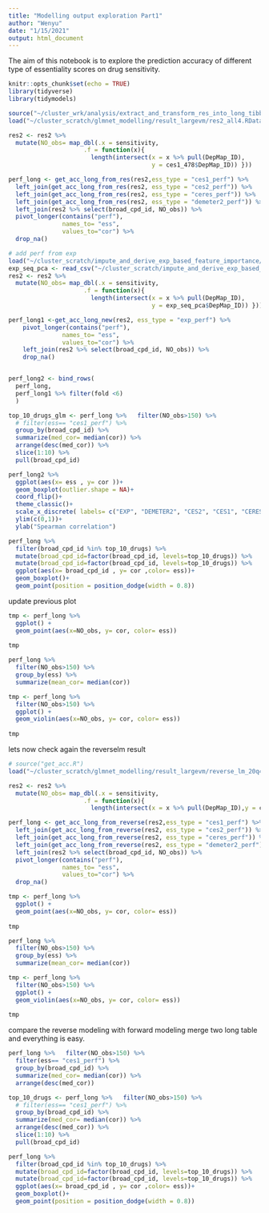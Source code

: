 ```yaml
---
title: "Modelling output exploration Part1"
author: "Wenyu"
date: "1/15/2021"
output: html_document
---
```


The aim of this notebook is to explore the prediction accuracy
of different type of essentiality scores on drug sensitivity.

```r
knitr::opts_chunk$set(echo = TRUE)
library(tidyverse)
library(tidymodels)
```


```r
source("~/cluster_wrk/analysis/extract_and_transform_res_into_long_tibble.R")
load("~/cluster_scratch/glmnet_modelling/result_largevm/res2_all4.RData")

res2 <- res2 %>% 
  mutate(NO_obs= map_dbl(.x = sensitivity, 
                     .f = function(x){
                       length(intersect(x = x %>% pull(DepMap_ID),
                                        y = ces1_478$DepMap_ID)) }))

perf_long <- get_acc_long_from_res(res2,ess_type = "ces1_perf") %>% 
  left_join(get_acc_long_from_res(res2, ess_type = "ces2_perf")) %>%
  left_join(get_acc_long_from_res(res2, ess_type = "ceres_perf")) %>% 
  left_join(get_acc_long_from_res(res2, ess_type = "demeter2_perf")) %>% 
  left_join(res2 %>% select(broad_cpd_id, NO_obs)) %>% 
  pivot_longer(contains("perf"),
               names_to= "ess", 
               values_to="cor") %>% 
  drop_na()

# add perf from exp
load("~/cluster_scratch/impute_and_derive_exp_based_feature_importance/res_feature_imp_expseq2.RData")
exp_seq_pca <- read_csv("~/cluster_scratch/impute_and_derive_exp_based_feature_importance/exp_seq_pca.csv")
res2 <- res2 %>% 
  mutate(NO_obs= map_dbl(.x = sensitivity, 
                     .f = function(x){
                       length(intersect(x = x %>% pull(DepMap_ID),
                                        y = exp_seq_pca$DepMap_ID)) }))

perf_long1 <-get_acc_long_new(res2, ess_type = "exp_perf") %>%
    pivot_longer(contains("perf"),
               names_to= "ess", 
               values_to="cor") %>%
    left_join(res2 %>% select(broad_cpd_id, NO_obs)) %>% 
    drop_na()


perf_long2 <- bind_rows(
  perf_long,
  perf_long1 %>% filter(fold <6)
  )
```


```r
top_10_drugs_glm <- perf_long %>%   filter(NO_obs>150) %>% 
  # filter(ess== "ces1_perf") %>% 
  group_by(broad_cpd_id) %>% 
  summarize(med_cor= median(cor)) %>% 
  arrange(desc(med_cor)) %>% 
  slice(1:10) %>% 
  pull(broad_cpd_id)
```

```r
perf_long2 %>% 
  ggplot(aes(x= ess , y= cor ))+
  geom_boxplot(outlier.shape = NA)+
  coord_flip()+
  theme_classic()+
  scale_x_discrete( labels= c("EXP", "DEMETER2", "CES2", "CES1", "CERES"))+
  ylim(c(0,1))+
  ylab("Spearman correlation")
```


```r
perf_long %>% 
  filter(broad_cpd_id %in% top_10_drugs) %>% 
  mutate(broad_cpd_id=factor(broad_cpd_id, levels=top_10_drugs)) %>%
  mutate(broad_cpd_id=factor(broad_cpd_id, levels=top_10_drugs)) %>%
  ggplot(aes(x= broad_cpd_id , y= cor ,color= ess))+
  geom_boxplot()+
  geom_point(position = position_dodge(width = 0.8))
```

update previous plot 
```r
tmp <- perf_long %>% 
  ggplot() +
  geom_point(aes(x=NO_obs, y= cor, color= ess))
  
tmp
```

```r
perf_long %>%
  filter(NO_obs>150) %>% 
  group_by(ess) %>% 
  summarize(mean_cor= median(cor))

tmp <- perf_long %>%
  filter(NO_obs>150) %>% 
  ggplot() +
  geom_violin(aes(x=NO_obs, y= cor, color= ess))
  
tmp
```


lets now check again the reverselm result
```r
# source("get_acc.R")
load("~/cluster_scratch/glmnet_modelling/result_largevm/reverse_lm_20q4.RData")

res2 <- res2 %>% 
  mutate(NO_obs= map_dbl(.x = sensitivity, 
                     .f = function(x){
                       length(intersect(x = x %>% pull(DepMap_ID),y = ces1_478$DepMap_ID)) }))

perf_long <- get_acc_long_from_reverse(res2,ess_type = "ces1_perf") %>% 
  left_join(get_acc_long_from_reverse(res2, ess_type = "ces2_perf")) %>% 
  left_join(get_acc_long_from_reverse(res2, ess_type = "ceres_perf")) %>% 
  left_join(get_acc_long_from_reverse(res2, ess_type = "demeter2_perf")) %>% 
  left_join(res2 %>% select(broad_cpd_id, NO_obs)) %>% 
  pivot_longer(contains("perf"),
               names_to= "ess", 
               values_to="cor") %>% 
  drop_na()


```
```r
tmp <- perf_long %>% 
  ggplot() +
  geom_point(aes(x=NO_obs, y= cor, color= ess))
  
tmp
```

```r
perf_long %>%
  filter(NO_obs>150) %>% 
  group_by(ess) %>% 
  summarize(mean_cor= median(cor))

tmp <- perf_long %>%
  filter(NO_obs>150) %>% 
  ggplot() +
  geom_violin(aes(x=NO_obs, y= cor, color= ess))
  
tmp
```



compare the reverse modeling with forward modeling
merge two long table and everything is easy.
```r
perf_long %>%   filter(NO_obs>150) %>% 
  filter(ess== "ces1_perf") %>% 
  group_by(broad_cpd_id) %>% 
  summarize(med_cor= median(cor)) %>% 
  arrange(desc(med_cor))

top_10_drugs <- perf_long %>%   filter(NO_obs>150) %>% 
  # filter(ess== "ces1_perf") %>% 
  group_by(broad_cpd_id) %>% 
  summarize(med_cor= median(cor)) %>% 
  arrange(desc(med_cor)) %>% 
  slice(1:10) %>% 
  pull(broad_cpd_id)
```


```r
perf_long %>% 
  filter(broad_cpd_id %in% top_10_drugs) %>% 
  mutate(broad_cpd_id=factor(broad_cpd_id, levels=top_10_drugs)) %>%
  mutate(broad_cpd_id=factor(broad_cpd_id, levels=top_10_drugs)) %>%
  ggplot(aes(x= broad_cpd_id , y= cor ,color= ess))+
  geom_boxplot()+
  geom_point(position = position_dodge(width = 0.8))
```
